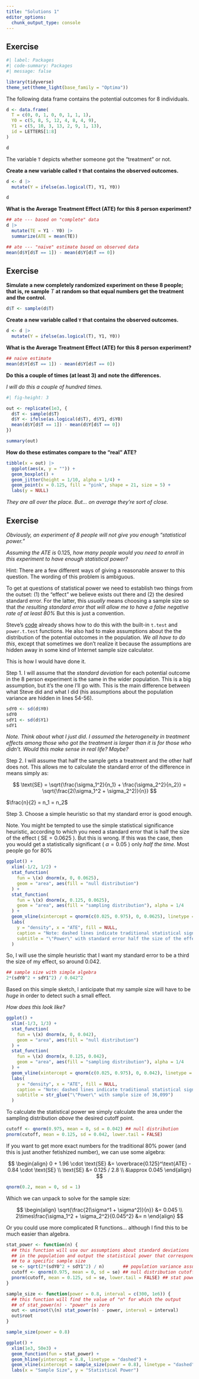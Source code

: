 ```yaml
---
title: "Solutions 1"
editor_options: 
  chunk_output_type: console
---
```


## Exercise

```r
#| label: Packages
#| code-summary: Packages
#| message: false

library(tidyverse)
theme_set(theme_light(base_family = "Optima"))
```

The following data frame contains the potential outcomes for 8 individuals.

```r
d <- data.frame(
  T = c(0, 0, 1, 0, 0, 1, 1, 1),
  Y0 = c(5, 8, 5, 12, 4, 8, 4, 9),
  Y1 = c(5, 10, 3, 13, 2, 9, 1, 13), 
  id = LETTERS[1:8]
)

d
```

The variable `T` depicts whether someone got the "treatment" or not.

**Create a new variable called `Y` that contains the observed outcomes.**

```r
d <- d |> 
  mutate(Y = ifelse(as.logical(T), Y1, Y0))

d
```

**What is the Average Treatment Effect (ATE) for this 8 person experiment?**

```r
## ate --- based on "complete" data
d |> 
  mutate(TE = Y1 - Y0) |> 
  summarize(ATE = mean(TE))

## ate --- "naive" estimate based on observed data
mean(d$Y[d$T == 1]) - mean(d$Y[d$T == 0])
```

## Exercise

**Simulate a new completely randomized experiment on these 8 people; that is, re sample** $T$ **at random so that equal numbers get the treatment and the control.**

```r
d$T <- sample(d$T)
```

**Create a new variable called `Y` that contains the observed outcomes.**

```r
d <- d |> 
  mutate(Y = ifelse(as.logical(T), Y1, Y0))
```

**What is the Average Treatment Effect (ATE) for this 8 person experiment?**

```r
## naive estimate
mean(d$Y[d$T == 1]) - mean(d$Y[d$T == 0])
```

**Do this a couple of times (at least 3) and note the differences.**

*I will do this a couple of hundred times.*

```r
#| fig-height: 3

out <- replicate(1e3, {
  d$T <- sample(d$T)
  d$Y <- ifelse(as.logical(d$T), d$Y1, d$Y0)
  mean(d$Y[d$T == 1]) - mean(d$Y[d$T == 0])
})

summary(out)
```

**How do these estimates compare to the "real" ATE?**

```r
tibble(x = out) |> 
  ggplot(aes(x, y = "")) + 
  geom_boxplot() + 
  geom_jitter(height = 1/10, alpha = 1/4) + 
  geom_point(x = 0.125, fill = "pink", shape = 21, size = 5) +
  labs(y = NULL)
```

*They are all over the place. But... on average they're sort of close.*

## Exercise

*Obviously, an experiment of 8 people will not give you enough "statistical power."*

*Assuming the ATE is* $0.125$*, how many people would you need to enroll in this experiment to have enough statistical power?*

::: callout-tip
Hint: There are a few different ways of giving a reasonable answer to this question. The wording of this problem is ambiguous.
:::

To get at questions of statistical power we need to establish two things from the outset: (1) the "effect" we believe exists out there and (2) the desired standard error. For the latter, this *usually* means choosing a sample size so that *the resulting standard error that will allow me to have a false negative rate of at least 80%* But this is just a convention.

Steve's [code](https://github.com/vaiseys/soc-stats-2/blob/main/demos/week-02.R) already shows how to do this with the built-in `t.test` and `power.t.test` functions. He also had to make assumptions about the the distribution of the potential outcomes in the population. *We all have to do this*, except that sometimes we don't realize it because the assumptions are hidden away in some kind of Internet sample size calculator.

This is how I would have done it.

Step 1. I will assume that the *standard deviation* for each potential outcome in the 8 person experiment is the same in the wider population. This is a big assumption, but it's the one I'll go with. This is the main difference between what Steve did and what I did (his assumptions about the population variance are hidden in lines 54-56).

```r
sdY0 <- sd(d$Y0)
sdY0
sdY1 <- sd(d$Y1)
sdY1
```

*Note. Think about what I just did. I assumed the heterogeneity in treatment effects among those who got the treatment is larger than it is for those who didn't. Would this make sense in real life? Maybe?*

Step 2. I will assume that half the sample gets a treatment and the other half does not. This allows me to calculate the standard error of the difference in means simply as:

$$
\text{SE} = \sqrt{\frac{\sigma_1^2}{n_1} + \frac{\sigma_2^2}{n_2}} = \sqrt{\frac{2(\sigma_1^2 + \sigma_2^2)}{n}}
$$

<aside>$\frac{n}{2} = n_1 = n_2$</aside>

Step 3. Choose a simple heuristic so that my standard error is good enough.

::: callout-warning
Note. You might be tempted to use the simple statistical significance heuristic, according to which you need a standard error that is half the size of the effect ( $\text{SE} = 0.0625$ ). But this is wrong. If this was the case, then you would get a statistically significant ( $\alpha = 0.05$ ) only *half the time.* Most people go for 80%

```r
ggplot() + 
  xlim(-1/2, 1/2) + 
  stat_function(
    fun = \(x) dnorm(x, 0, 0.0625), 
    geom = "area", aes(fill = "null distribution")
  ) + 
  stat_function(
    fun = \(x) dnorm(x, 0.125, 0.0625), 
    geom = "area", aes(fill = "sampling distribution"), alpha = 1/4
  ) + 
  geom_vline(xintercept = qnorm(c(0.025, 0.975), 0, 0.0625), linetype = "dashed") + 
  labs(
    y = "density", x = "ATE", fill = NULL,
    caption = "Note: dashed lines indicate traditional statistical significance break points",
    subtitle = "\"Power\" with standard error half the size of the effect"
  )
```
:::

So, I will use the simple heuristic that I want my standard error to be a third the size of my effect, so around 0.042.

```r
## sample size with simple algebra
2*(sdY0^2 + sdY1^2) / 0.042^2 
```

Based on this simple sketch, I anticipate that my sample size will have to be *huge* in order to detect such a small effect.

*How does this look like?*

```r
ggplot() + 
  xlim(-1/3, 1/3) + 
  stat_function(
    fun = \(x) dnorm(x, 0, 0.042), 
    geom = "area", aes(fill = "null distribution")
  ) + 
  stat_function(
    fun = \(x) dnorm(x, 0.125, 0.042), 
    geom = "area", aes(fill = "sampling distribution"), alpha = 1/4
  ) + 
  geom_vline(xintercept = qnorm(c(0.025, 0.975), 0, 0.042), linetype = "dashed") +
  labs(
    y = "density", x = "ATE", fill = NULL,
    caption = "Note: dashed lines indicate traditional statistical significance break points",
    subtitle = str_glue("\"Power\" with sample size of 36,099")
  )
```

To calculate the statistical power we simply calculate the area under the sampling distribution *above* the desired cutoff point.

```r
cutoff <- qnorm(0.975, mean = 0, sd = 0.042) ## null distribution
pnorm(cutoff, mean = 0.125, sd = 0.042, lower.tail = FALSE)
```

If you want to get more exact numbers for the traditional 80% power (and this is just another fetishized number), we can use some algebra:

$$
\begin{align}
0 + 1.96 \cdot \text{SE} &= \overbrace{0.125}^\text{ATE} - 0.84 \cdot \text{SE} \\
\text{SE} &=  0.125 / 2.8 \\ &\approx 0.045
\end{align}
$$

<aside>

```r
qnorm(0.2, mean = 0, sd = 1)
```

</aside>

Which we can unpack to solve for the sample size:

$$
\begin{align}
\sqrt{\frac{2(\sigma^1 + \sigma^2)}{n}} &= 0.045 \\
2\times\frac{\sigma_1^2 + \sigma_2^2}{0.045^2} &= n
\end{align}
$$

Or you could use more complicated R functions... although I find this to be much easier than algebra.

```r
stat_power <- function(n) {
  ## this function will use our assumptions about standard deviations 
  ## in the population and output the statistical power that corresponds
  ## to a specific sample size
  se <- sqrt(2*(sdY0^2 + sdY1^2) / n)       ## population variance assumption
  cutoff <- qnorm(0.975, mean = 0, sd = se) ## null distribution cutoff
  pnorm(cutoff, mean = 0.125, sd = se, lower.tail = FALSE) ## stat power
}

sample_size <- function(power = 0.8, interval = c(300, 1e6)) {
  ## this function will find the value of "n" for which the output
  ## of stat_power(n) - "power" is zero
  out <- uniroot(\(n) stat_power(n) - power, interval = interval)
  out$root
}

sample_size(power = 0.8)

ggplot() + 
  xlim(1e3, 50e3) + 
  geom_function(fun = stat_power) + 
  geom_hline(yintercept = 0.8, linetype = "dashed") + 
  geom_vline(xintercept = sample_size(power = 0.8), linetype = "dashed") + 
  labs(x = "Sample Size", y = "Statistical Power") 
```

